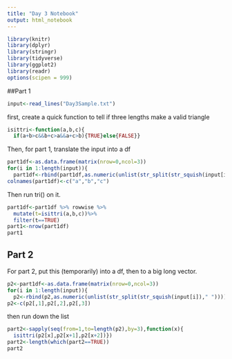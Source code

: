 ```yaml
---
title: "Day 3 Notebook"
output: html_notebook
---
```


```r
library(knitr)
library(dplyr)
library(stringr)
library(tidyverse)
library(ggplot2)
library(readr)
options(scipen = 999)
```

##Part 1

```r
input<-read_lines("Day3Sample.txt")
```

first, create a quick function to tell if three lengths make a valid triangle
```r
isittri<-function(a,b,c){
  if(a+b>c&&b+c>a&&a+c>b){TRUE}else{FALSE}}
```

Then, for part 1, translate the input into a df

```r
part1df<-as.data.frame(matrix(nrow=0,ncol=3))
for(i in 1:length(input)){
  part1df<-rbind(part1df,as.numeric(unlist(str_split(str_squish(input[i])," "))))}
colnames(part1df)<-c("a","b","c")
```
Then run tri() on it.
```r
part1df<-part1df %>% rowwise %>%
  mutate(t=isittri(a,b,c))%>%
  filter(t==TRUE)
part1<-nrow(part1df)
part1

```

## Part 2
For part 2, put this (temporarily) into a df, then to a big long vector.
```r
p2<-part1df<-as.data.frame(matrix(nrow=0,ncol=3))
for(i in 1:length(input)){
  p2<-rbind(p2,as.numeric(unlist(str_split(str_squish(input[i])," "))))}
p2<-c(p2[,1],p2[,2],p2[,3])
```
then run down the list
```r
part2<-sapply(seq(from=1,to=length(p2),by=3),function(x){
  isittri(p2[x],p2[x+1],p2[x+2])})
part2<-length(which(part2==TRUE))
part2
```

